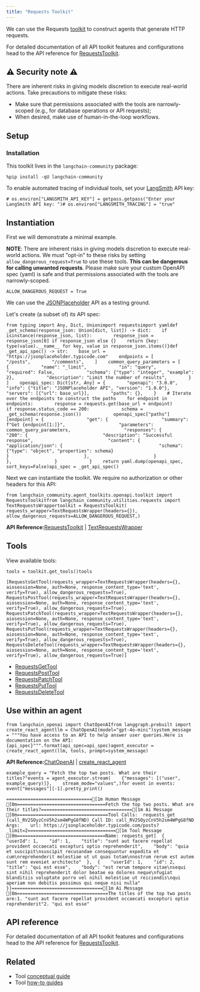 ```yaml
---
title: "Requests Toolkit"
---
```


We can use the Requests [toolkit](/src/oss/concepts/tools/#toolkits) to construct agents that generate HTTP requests.

For detailed documentation of all API toolkit features and configurations head to the API reference for [RequestsToolkit](https://python.langchain.com/api_reference/community/agent_toolkits/langchain_community.agent_toolkits.openapi.toolkit.RequestsToolkit.html).

## ⚠️ Security note ⚠️

There are inherent risks in giving models discretion to execute real-world actions. Take precautions to mitigate these risks:

* Make sure that permissions associated with the tools are narrowly-scoped (e.g., for database operations or API requests);
* When desired, make use of human-in-the-loop workflows.

## Setup

### Installation

This toolkit lives in the `langchain-community` package:

```
%pip install -qU langchain-community
```

To enable automated tracing of individual tools, set your [LangSmith](https://docs.smith.langchain.com/) API key:

```
# os.environ["LANGSMITH_API_KEY"] = getpass.getpass("Enter your LangSmith API key: ")# os.environ["LANGSMITH_TRACING"] = "true"
```

## Instantiation

First we will demonstrate a minimal example.

**NOTE**: There are inherent risks in giving models discretion to execute real-world actions. We must "opt-in" to these risks by setting `allow_dangerous_request=True` to use these tools. **This can be dangerous for calling unwanted requests**. Please make sure your custom OpenAPI spec (yaml) is safe and that permissions associated with the tools are narrowly-scoped.

```
ALLOW_DANGEROUS_REQUEST = True
```

We can use the [JSONPlaceholder](https://jsonplaceholder.typicode.com) API as a testing ground.

Let's create (a subset of) its API spec:

```
from typing import Any, Dict, Unionimport requestsimport yamldef _get_schema(response_json: Union[dict, list]) -> dict:    if isinstance(response_json, list):        response_json = response_json[0] if response_json else {}    return {key: type(value).__name__ for key, value in response_json.items()}def _get_api_spec() -> str:    base_url = "https://jsonplaceholder.typicode.com"    endpoints = [        "/posts",        "/comments",    ]    common_query_parameters = [        {            "name": "_limit",            "in": "query",            "required": False,            "schema": {"type": "integer", "example": 2},            "description": "Limit the number of results",        }    ]    openapi_spec: Dict[str, Any] = {        "openapi": "3.0.0",        "info": {"title": "JSONPlaceholder API", "version": "1.0.0"},        "servers": [{"url": base_url}],        "paths": {},    }    # Iterate over the endpoints to construct the paths    for endpoint in endpoints:        response = requests.get(base_url + endpoint)        if response.status_code == 200:            schema = _get_schema(response.json())            openapi_spec["paths"][endpoint] = {                "get": {                    "summary": f"Get {endpoint[1:]}",                    "parameters": common_query_parameters,                    "responses": {                        "200": {                            "description": "Successful response",                            "content": {                                "application/json": {                                    "schema": {"type": "object", "properties": schema}                                }                            },                        }                    },                }            }    return yaml.dump(openapi_spec, sort_keys=False)api_spec = _get_api_spec()
```

Next we can instantiate the toolkit. We require no authorization or other headers for this API:

```
from langchain_community.agent_toolkits.openapi.toolkit import RequestsToolkitfrom langchain_community.utilities.requests import TextRequestsWrappertoolkit = RequestsToolkit(    requests_wrapper=TextRequestsWrapper(headers={}),    allow_dangerous_requests=ALLOW_DANGEROUS_REQUEST,)
```

**API Reference:**[RequestsToolkit](https://python.langchain.com/api_reference/community/agent_toolkits/langchain_community.agent_toolkits.openapi.toolkit.RequestsToolkit.html) | [TextRequestsWrapper](https://python.langchain.com/api_reference/community/utilities/langchain_community.utilities.requests.TextRequestsWrapper.html)

## Tools

View available tools:

```
tools = toolkit.get_tools()tools
```

```
[RequestsGetTool(requests_wrapper=TextRequestsWrapper(headers={}, aiosession=None, auth=None, response_content_type='text', verify=True), allow_dangerous_requests=True), RequestsPostTool(requests_wrapper=TextRequestsWrapper(headers={}, aiosession=None, auth=None, response_content_type='text', verify=True), allow_dangerous_requests=True), RequestsPatchTool(requests_wrapper=TextRequestsWrapper(headers={}, aiosession=None, auth=None, response_content_type='text', verify=True), allow_dangerous_requests=True), RequestsPutTool(requests_wrapper=TextRequestsWrapper(headers={}, aiosession=None, auth=None, response_content_type='text', verify=True), allow_dangerous_requests=True), RequestsDeleteTool(requests_wrapper=TextRequestsWrapper(headers={}, aiosession=None, auth=None, response_content_type='text', verify=True), allow_dangerous_requests=True)]
```

* [RequestsGetTool](https://python.langchain.com/api_reference/community/tools/langchain_community.tools.requests.tool.RequestsGetTool.html)
* [RequestsPostTool](https://python.langchain.com/api_reference/community/tools/langchain_community.tools.requests.tool.RequestsPostTool.html)
* [RequestsPatchTool](https://python.langchain.com/api_reference/community/tools/langchain_community.tools.requests.tool.RequestsPatchTool.html)
* [RequestsPutTool](https://python.langchain.com/api_reference/community/tools/langchain_community.tools.requests.tool.RequestsPutTool.html)
* [RequestsDeleteTool](https://python.langchain.com/api_reference/community/tools/langchain_community.tools.requests.tool.RequestsDeleteTool.html)

## Use within an agent

```
from langchain_openai import ChatOpenAIfrom langgraph.prebuilt import create_react_agentllm = ChatOpenAI(model="gpt-4o-mini")system_message = """You have access to an API to help answer user queries.Here is documentation on the API:{api_spec}""".format(api_spec=api_spec)agent_executor = create_react_agent(llm, tools, prompt=system_message)
```

**API Reference:**[ChatOpenAI](https://python.langchain.com/api_reference/openai/chat_models/langchain_openai.chat_models.base.ChatOpenAI.html) | [create\_react\_agent](https://langchain-ai.github.io/langgraph/reference/prebuilt/#langgraph.prebuilt.chat_agent_executor.create_react_agent)

```
example_query = "Fetch the top two posts. What are their titles?"events = agent_executor.stream(    {"messages": [("user", example_query)]},    stream_mode="values",)for event in events:    event["messages"][-1].pretty_print()
```

```
================================[1m Human Message [0m=================================Fetch the top two posts. What are their titles?==================================[1m Ai Message [0m==================================Tool Calls:  requests_get (call_RV2SOyzCnV5h2sm4WPgG8fND) Call ID: call_RV2SOyzCnV5h2sm4WPgG8fND  Args:    url: https://jsonplaceholder.typicode.com/posts?_limit=2=================================[1m Tool Message [0m=================================Name: requests_get[  {    "userId": 1,    "id": 1,    "title": "sunt aut facere repellat provident occaecati excepturi optio reprehenderit",    "body": "quia et suscipit\nsuscipit recusandae consequuntur expedita et cum\nreprehenderit molestiae ut ut quas totam\nnostrum rerum est autem sunt rem eveniet architecto"  },  {    "userId": 1,    "id": 2,    "title": "qui est esse",    "body": "est rerum tempore vitae\nsequi sint nihil reprehenderit dolor beatae ea dolores neque\nfugiat blanditiis voluptate porro vel nihil molestiae ut reiciendis\nqui aperiam non debitis possimus qui neque nisi nulla"  }]==================================[1m Ai Message [0m==================================The titles of the top two posts are:1. "sunt aut facere repellat provident occaecati excepturi optio reprehenderit"2. "qui est esse"
```

## API reference

For detailed documentation of all API toolkit features and configurations head to the API reference for [RequestsToolkit](https://python.langchain.com/api_reference/community/agent_toolkits/langchain_community.agent_toolkits.openapi.toolkit.RequestsToolkit.html).

## Related

* Tool [conceptual guide](/src/oss/concepts/tools)
* Tool [how-to guides](/src/oss/how_to/#tools)
